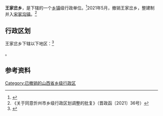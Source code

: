 {{中国乡级行政区|14/09/29/209/000}}

'''王家岔乡'''，是{{PRC admin/fullname|14/09/29/209/000|3}}下辖的一个[[乡镇|乡镇]]级行政单位。<ref>{{PRC admin/ref sgc|{{PRC admin/parent|14/09/29/209/000}}}}</ref>2021年5月，撤销王家岔乡，整建制并入[[宋家沟镇|宋家沟镇]]。<ref>《关于同意忻州市乡级行政区划调整的批复》（晋政函〔2021〕36号）</ref>

== 行政区划 ==

王家岔乡下辖以下地区：<ref>{{PRC admin/ref sgc|14/09/29/209/000}}</ref>

{{PRC admin/children|14/09/29/209/000}}。

== 参考资料 ==

{{reflist}}

{{PRC admin/navcat|14/09/29/209/000}}

[[Category:已撤销的山西省乡级行政区|Category:已撤销的山西省乡级行政区]]
